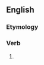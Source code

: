 ==English==

===Etymology===
{{suffix|en|view|est|nocat=1}}

===Verb===
{{head|en|verb form}}

# {{en-archaic second-person singular of|view|lang=en}}